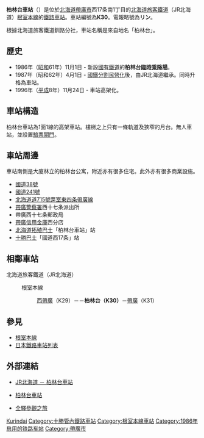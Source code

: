 {{noteTA
|T=zh-tw:柏林台車站;zh-hk:柏林台站;
|1=zh-tw:柏林台車站;zh-hk:柏林台站;
|2=zh-tw:帶廣車站;zh-hk:帶廣站;
|3=zh-tw:西帶廣車站;zh-hk:西帶廣站;
}}
{{日本車站資訊
|公司色 = #2cb431
|文字色 = 
|站名 = 柏林台車站
|圖片 = File:JR Nemuro-Main-Line Hakurindai Station Overall.jpg
|pxl = 240px
|圖片說明 = 
|日文原名 = 柏林台
|平假名 = はくりんだい
|羅馬拼音 = Hakurindai
|副站名 = 
|前一站 =K29 [[西帶廣車站|西帶廣]]*
|前一站距離 = 3.2
|後一站距離 = 3.5
|後一站 = [[帶廣車站|帶廣]] K31
|電報略號 = リン
|車站編號 = {{車站編號c|#8cc63e|K30}}
|停站路線數 = 
|所屬公司 = [[北海道旅客鐵道|北海道旅客鐵道]]（JR北海道）
|所屬路線 = {{color|#8cc63e|■}}[[根室本線|根室本線]]
|距離 = 176.6
|起點站 = [[瀧川車站|瀧川]]
|所在地 = [[北海道|北海道]][[帶廣市|帶廣市]]西17条南1丁目
|車站構造 = [[高架車站|高架車站]]
|月台配置 = 1面1線
|啟用年月日 = 1986年（[[昭和|昭和]]61年）11月1日
|廢站年月日 = 
|上下車人次 = 296
|統計年度 = 2014年
|轉車 = 
|備註 = [[無人車站|無人車站]]
|全寬備註 = * 此區間有帶廣貨物站，距本站0.6公里。
}}

'''柏林台車站'''（{{jpn|j=柏林台駅|hg=はくりんだいえき|rm=Hakurindai eki|f=y}}）是位於[[北海道|北海道]][[帶廣市|帶廣市]]西17条南1丁目的[[北海道旅客鐵道|北海道旅客鐵道]]（JR北海道）[[根室本線|根室本線]]的[[鐵路車站|鐵路車站]]。車站編號為'''K30'''。電報略號為'''リン'''。

根據北海道旅客鐵道釧路分社，車站名稱是來自地名「柏林台」。

== 歷史 ==
* 1986年（[[昭和|昭和]]61年）11月1日 - 新設[[日本國有鐵道|國有鐵道]]的'''柏林台[[臨時乘降場|臨時乘降場]]'''。
* 1987年（昭和62年）4月1日 - [[國鐵分割民營化|國鐵分割民營化]]後，由JR北海道繼承。同時升格為車站。
* 1996年（[[平成|平成]]8年）11月24日 - 車站高架化。

== 車站構造 ==
柏林台車站為1面1線的高架車站。樓梯之上只有一條軌道及狹窄的月台。無人車站，並設置[[驗票閘門|驗票閘門]]。

== 車站周邊 ==
車站南側是大廈林立的柏林台公寓，附近亦有很多住宅。此外亦有很多商業設施。
* [[國道38號|國道38號]]
* [[國道241號|國道241號]]
* [[北海道道715號芽室東四条帶廣線|北海道道715號芽室東四条帶廣線]]
* [[帶廣警察署|帶廣警察署]]西十七条派出所
* 帶廣西十七条郵政局
* [[帶廣信用金庫|帶廣信用金庫]]西分店
* [[北海道拓殖巴士|北海道拓殖巴士]]「柏林台車站」站
* [[十勝巴士|十勝巴士]]「國道西17条」站

== 相鄰車站 ==
; 北海道旅客鐵道（JR北海道）
: {{color|#8cc63e|■}}根室本線
:: [[西帶廣站|西帶廣]]（K29）－{{link-ja|帶廣貨物站|帯広貨物駅|帶廣貨物}}－'''柏林台（K30）'''－[[帶廣站|帶廣]]（K31）

== 參見 ==
* [[根室本線|根室本線]]
* [[日本鐵路車站列表|日本鐵路車站列表]]

== 外部連結 ==
* {{ja}}[https://www.jrhokkaido.co.jp/network/station/station.html#4408 JR北海道 － 柏林台車站] {{Wayback|url=https://www.jrhokkaido.co.jp/network/station/station.html#4408 |date=20200815121259 }}
* {{ja}}[http://www.mapion.co.jp/station/ST20440/ 柏林台車站] {{Wayback|url=http://www.mapion.co.jp/station/ST20440/ |date=20191110153042 }}
* {{ja}}[http://www.tsuchibuta.com/jr-hokkaido/nemuroline/25hakurindai/25hakurindai.htm 全驛參觀之旅] {{Wayback|url=http://www.tsuchibuta.com/jr-hokkaido/nemuroline/25hakurindai/25hakurindai.htm |date=20190812041908 }}

{{根室本線2}}
{{DEFAULTSORT:Hakurindai}}
[[Category:日本鐵路車站_Ha|Kurindai]]
[[Category:十勝管內鐵路車站|Category:十勝管內鐵路車站]]
[[Category:根室本線車站|Category:根室本線車站]]
[[Category:1986年启用的铁路车站|Category:1986年启用的铁路车站]]
[[Category:帶廣市|Category:帶廣市]]